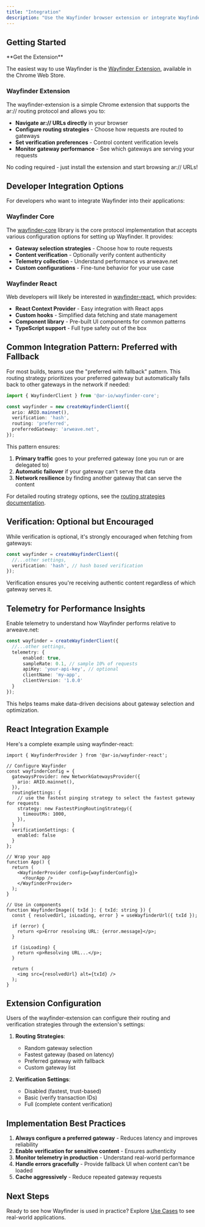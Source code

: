 ```yaml
---
title: "Integration"
description: "Use the Wayfinder browser extension or integrate Wayfinder libraries into your applications"
---
```


## Getting Started

<Callout type="tip">
**Get the Extension**

The easiest way to use Wayfinder is the [Wayfinder Extension](https://chromewebstore.google.com/detail/ario-wayfinder/hnhmeknhajanolcoihhkkaaimapnmgil?hl=en-US), available in the Chrome Web Store.
</Callout>

### Wayfinder Extension

The wayfinder-extension is a simple Chrome extension that supports the ar:// routing protocol and allows you to:

- **Navigate ar:// URLs directly** in your browser
- **Configure routing strategies** - Choose how requests are routed to gateways
- **Set verification preferences** - Control content verification levels
- **Monitor gateway performance** - See which gateways are serving your requests

No coding required - just install the extension and start browsing ar:// URLs!

## Developer Integration Options

For developers who want to integrate Wayfinder into their applications:

### Wayfinder Core

The [wayfinder-core](/sdks/wayfinder-core) library is the core protocol implementation that accepts various configuration options for setting up Wayfinder. It provides:

- **Gateway selection strategies** - Choose how to route requests
- **Content verification** - Optionally verify content authenticity
- **Telemetry collection** - Understand performance vs arweave.net
- **Custom configurations** - Fine-tune behavior for your use case

### Wayfinder React

Web developers will likely be interested in [wayfinder-react](/sdks/wayfinder-react), which provides:

- **React Context Provider** - Easy integration with React apps
- **Custom hooks** - Simplified data fetching and state management
- **Component library** - Pre-built UI components for common patterns
- **TypeScript support** - Full type safety out of the box

## Common Integration Pattern: Preferred with Fallback

For most builds, teams use the "preferred with fallback" pattern. This routing strategy prioritizes your preferred gateway but automatically falls back to other gateways in the network if needed:

```typescript
import { WayfinderClient } from '@ar-io/wayfinder-core';

const wayfinder = new createWayfinderClient({
  ario: ARIO.mainnet(),
  verification: 'hash',
  routing: 'preferred',
  preferredGateway: 'arweave.net',
});
```

This pattern ensures:
1. **Primary traffic** goes to your preferred gateway (one you run or are delegated to)
2. **Automatic failover** if your gateway can't serve the data
3. **Network resilience** by finding another gateway that can serve the content

For detailed routing strategy options, see the [routing strategies documentation](/sdks/wayfinder/wayfinder-core/routing-strategies/#preferred-gateway--network-fallback-strategy).

## Verification: Optional but Encouraged

While verification is optional, it's strongly encouraged when fetching from gateways:

```typescript
const wayfinder = createWayfinderClient({
  //...other settings,
  verification: 'hash', // hash based verification
});
```

Verification ensures you're receiving authentic content regardless of which gateway serves it.

## Telemetry for Performance Insights

Enable telemetry to understand how Wayfinder performs relative to arweave.net:

```typescript
const wayfinder = createWayfinderClient({
  //...other settings,
  telemetry: {
      enabled: true,
      sampleRate: 0.1, // sample 10% of requests
      apiKey: 'your-api-key', // optional
      clientName: 'my-app',
      clientVersion: '1.0.0'
  }
});
```

This helps teams make data-driven decisions about gateway selection and optimization.

## React Integration Example

Here's a complete example using wayfinder-react:

```tsx
import { WayfinderProvider } from '@ar-io/wayfinder-react';

// Configure Wayfinder
const wayfinderConfig = {
  gatewaysProvider: new NetworkGatewaysProvider({
    ario: ARIO.mainnet(),
  }),
  routingSettings: {
    // use the fastest pinging strategy to select the fastest gateway for requests
    strategy: new FastestPingRoutingStrategy({
      timeoutMs: 1000,
    }),
  }
  verificationSettings: {
    enabled: false
  }
};

// Wrap your app
function App() {
  return (
    <WayfinderProvider config={wayfinderConfig}>
      <YourApp />
    </WayfinderProvider>
  );
}

// Use in components
function WayfinderImage({ txId }: { txId: string }) {
  const { resolvedUrl, isLoading, error } = useWayfinderUrl({ txId });

  if (error) {
    return <p>Error resolving URL: {error.message}</p>;
  }

  if (isLoading) {
    return <p>Resolving URL...</p>;
  }

  return (
    <img src={resolvedUrl} alt={txId} />
  );
}
```

## Extension Configuration

Users of the wayfinder-extension can configure their routing and verification strategies through the extension's settings:

1. **Routing Strategies**:
   - Random gateway selection
   - Fastest gateway (based on latency)
   - Preferred gateway with fallback
   - Custom gateway list

2. **Verification Settings**:
   - Disabled (fastest, trust-based)
   - Basic (verify transaction IDs)
   - Full (complete content verification)

## Implementation Best Practices

1. **Always configure a preferred gateway** - Reduces latency and improves reliability
2. **Enable verification for sensitive content** - Ensures authenticity
3. **Monitor telemetry in production** - Understand real-world performance
4. **Handle errors gracefully** - Provide fallback UI when content can't be loaded
5. **Cache aggressively** - Reduce repeated gateway requests

## Next Steps

Ready to see how Wayfinder is used in practice? Explore [Use Cases](/learn/wayfinder/use-cases) to see real-world applications.
